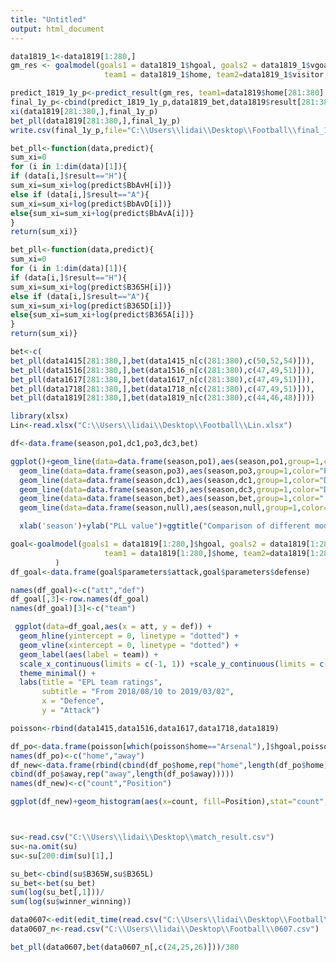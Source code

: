 ---
title: "Untitled"
output: html_document
---

```{r}
data1819_1<-data1819[1:280,]
gm_res <- goalmodel(goals1 = data1819_1$hgoal, goals2 = data1819_1$vgoal,
                     team1 = data1819_1$home, team2=data1819_1$visitor,dc=TRUE)

predict_1819_1y_p<-predict_result(gm_res, team1=data1819$home[281:380], team2=data1819$visitor[281:380], return_df = TRUE)
final_1y_p<-cbind(predict_1819_1y_p,data1819_bet,data1819$result[281:380])
xi(data1819[281:380,],final_1y_p)
bet_pll(data1819[281:380,],final_1y_p)
write.csv(final_1y_p,file="C:\\Users\\lidai\\Desktop\\Football\\final_1y_p.csv")
```


```{r}
bet_pll<-function(data,predict){
sum_xi=0
for (i in 1:dim(data)[1]){
if (data[i,]$result=="H"){
sum_xi=sum_xi+log(predict$BbAvH[i])}
else if (data[i,]$result=="A"){
sum_xi=sum_xi+log(predict$BbAvD[i])}
else{sum_xi=sum_xi+log(predict$BbAvA[i])}
}
return(sum_xi)}
```

```{r}

bet_pll<-function(data,predict){
sum_xi=0
for (i in 1:dim(data)[1]){
if (data[i,]$result=="H"){
sum_xi=sum_xi+log(predict$B365H[i])}
else if (data[i,]$result=="A"){
sum_xi=sum_xi+log(predict$B365D[i])}
else{sum_xi=sum_xi+log(predict$B365A[i])}
}
return(sum_xi)}


```


```{r}
bet<-c(
bet_pll(data1415[281:380,],bet(data1415_n[c(281:380),c(50,52,54)])),
bet_pll(data1516[281:380,],bet(data1516_n[c(281:380),c(47,49,51)])),
bet_pll(data1617[281:380,],bet(data1617_n[c(281:380),c(47,49,51)])),
bet_pll(data1718[281:380,],bet(data1718_n[c(281:380),c(47,49,51)])),
bet_pll(data1819[281:380,],bet(data1819_n[c(281:380),c(44,46,48)])))
```
```{r}
library(xlsx)
Lin<-read.xlsx("C:\\Users\\lidai\\Desktop\\Football\\Lin.xlsx")


```




```{r}
df<-data.frame(season,po1,dc1,po3,dc3,bet)


```


```{r}

ggplot()+geom_line(data=data.frame(season,po1),aes(season,po1,group=1,color="Poisson regression 1 year"),size=0.8)+geom_point(data=data.frame(season,po1),aes(season,po1,group=1,color="Poisson regression 1 year"),size=3)+
  geom_line(data=data.frame(season,po3),aes(season,po3,group=1,color="Poisson regression 3 years"),size=0.8)+geom_point(data=data.frame(season,po3),aes(season,po3,group=1,color="Poisson regression 3 years"),size=3)+
  geom_line(data=data.frame(season,dc1),aes(season,dc1,group=1,color="Dixon Coles 1 year "),size=0.8)+geom_point(data=data.frame(season,dc1),aes(season,dc1,group=1,color="Dixon Coles 1 year "),size=3)+
  geom_line(data=data.frame(season,dc3),aes(season,dc3,group=1,color="Dixon Coles 3 years"),size=0.8)+geom_point(data=data.frame(season,dc3),aes(season,dc3,group=1,color="Dixon Coles 3 years"),size=3)+
  geom_line(data=data.frame(season,bet),aes(season,bet,group=1,color=" Odds"),size=0.8)+geom_point(data=data.frame(season,bet),aes(season,bet,group=1,color=" Odds"),size=3)+
  geom_line(data=data.frame(season,null),aes(season,null,group=1,color=" Odds"),size=0.8)+geom_point(data=data.frame(season,null),aes(season,null,group=1,color=" Null model"),size=3)+

  xlab('season')+ylab("PLL value")+ggtitle("Comparison of different models by PLL")


```




```{r}
goal<-goalmodel(goals1 = data1819[1:280,]$hgoal, goals2 = data1819[1:280,]$vgoal,
                     team1 = data1819[1:280,]$home, team2=data1819[1:280,]$visitor
          )
df_goal<-data.frame(goal$parameters$attack,goal$parameters$defense)


```


```{r}
names(df_goal)<-c("att","def")
df_goal[,3]<-row.names(df_goal)
names(df_goal)[3]<-c("team")

 ggplot(data=df_goal,aes(x = att, y = def)) +
  geom_hline(yintercept = 0, linetype = "dotted") +
  geom_vline(xintercept = 0, linetype = "dotted") +
  geom_label(aes(label = team)) +
  scale_x_continuous(limits = c(-1, 1)) +scale_y_continuous(limits = c(-1, 1))+
  theme_minimal() +
  labs(title = "EPL team ratings",
       subtitle = "From 2018/08/10 to 2019/03/02",
       x = "Defence",
       y = "Attack")
```






```{r}
poisson<-rbind(data1415,data1516,data1617,data1718,data1819)

df_po<-data.frame(poisson[which(poisson$home=="Arsenal"),]$hgoal,poisson[which(poisson$visitor=="Arsenal"),]$vgoal)
names(df_po)<-c("home","away")
df_new<-data.frame(rbind(cbind(df_po$home,rep("home",length(df_po$home))),
cbind(df_po$away,rep("away",length(df_po$away)))))
names(df_new)<-c("count","Position")
```



```{r}


ggplot(df_new)+geom_histogram(aes(x=count, fill=Position),stat="count", position="dodge",binwidth=0.5)+labs(x='Number of goals',y='Frequency',title='Arsenal as home and away',subtitle = 'From 14/15 to 18/19')




```



```{r}

su<-read.csv("C:\\Users\\lidai\\Desktop\\match_result.csv")
su<-na.omit(su)
su<-su[200:dim(su)[1],]


```



```{r}
su_bet<-cbind(su$B365W,su$B365L)
su_bet<-bet(su_bet)
sum(log(su_bet[,1]))/
sum(log(su$winner_winning))


```



```{r}
data0607<-edit(edit_time(read.csv("C:\\Users\\lidai\\Desktop\\Football\\0607.csv")))
data0607_n<-read.csv("C:\\Users\\lidai\\Desktop\\Football\\0607.csv")
```


```{r}
bet_pll(data0607,bet(data0607_n[,c(24,25,26)]))/380

```